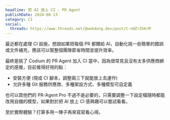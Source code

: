 ```yaml
---
headline: 把 AI 放上 CI - PR Agent
publishDate: 2024-08-13
category: CI
social:
  threads: https://www.threads.net/@webdong.dev/post/C-nHZr2hKrM
---
```


最近都在處理 CI 設施，想說如果把每個 PR 都餵給 AI，自動化挑一些簡單的錯誤或文件補充，應該可以幫整個團隊節省時間並提升效率。

最終是挑了 Codium 的 PR Agent 加入 CI 當中，因為很常見且沒有太多供應商綁定的感覺，目前覺得好用的點：

- 安裝方便 (現成 CI 腳本，調整兩三下就能放上去運作)
- 允許多種 Git 服務供應商、多種架設方式、多種模型可自定義

也可以買他們的 PR-Agent Pro 不過不是必要的，只需要調整一下設定檔隨時都能改用自備的模型，如果對於把 AI 放上 CI 感興趣可以嘗試看看。

至於實際體驗？打算多用一陣子再來寫寫看心得。
